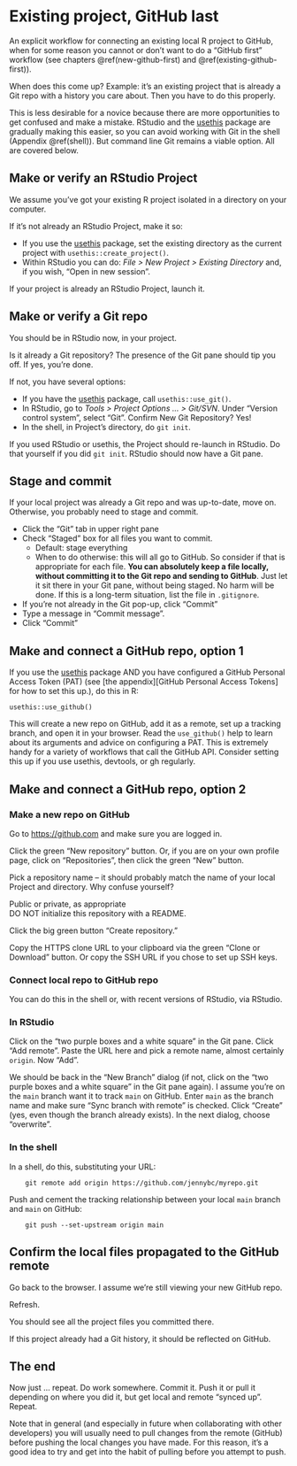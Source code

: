 # Existing project, GitHub last {#existing-github-last}

An explicit workflow for connecting an existing local R project to GitHub, when for some reason you cannot or don't want to do a "GitHub first" workflow (see chapters \@ref(new-github-first) and \@ref(existing-github-first)).

When does this come up? Example: it's an existing project that is already a Git repo with a history you care about. Then you have to do this properly.

This is less desirable for a novice because there are more opportunities to get confused and make a mistake. RStudio and the [usethis](https://cran.r-project.org/package=usethis) package are gradually making this easier, so you can avoid working with Git in the shell (Appendix \@ref(shell)). But command line Git remains a viable option. All are covered below.

## Make or verify an RStudio Project

We assume you've got your existing R project isolated in a directory on your computer.

If it's not already an RStudio Project, make it so:

  * If you use the [usethis](https://cran.r-project.org/package=usethis) package, set the existing directory as the current project with `usethis::create_project()`.
  * Within RStudio you can do: *File > New Project > Existing Directory* and, if you wish, "Open in new session".

If your project is already an RStudio Project, launch it.

## Make or verify a Git repo

You should be in RStudio now, in your project.

Is it already a Git repository? The presence of the Git pane should tip you off. If yes, you're done.

If not, you have several options:

  * If you have the [usethis](https://cran.r-project.org/package=usethis) package, call `usethis::use_git()`.
  * In RStudio, go to *Tools > Project Options ... > Git/SVN*. Under "Version control system", select "Git". Confirm New Git Repository? Yes!
  * In the shell, in Project's directory, do `git init`.

If you used RStudio or usethis, the Project should re-launch in RStudio. Do that yourself if you did `git init`. RStudio should now have a Git pane.

## Stage and commit

If your local project was already a Git repo and was up-to-date, move on. Otherwise, you probably need to stage and commit.

  * Click the "Git" tab in upper right pane
  * Check "Staged" box for all files you want to commit.
    - Default: stage everything
    - When to do otherwise: this will all go to GitHub. So consider if that is appropriate for each file. **You can absolutely keep a file locally, without committing it to the Git repo and sending to GitHub**. Just let it sit there in your Git pane, without being staged. No harm will be done. If this is a long-term situation, list the file in `.gitignore`.
  * If you're not already in the Git pop-up, click "Commit"
  * Type a message in "Commit message".
  * Click "Commit"

## Make and connect a GitHub repo, option 1

If you use the [usethis](https://cran.r-project.org/package=usethis) package AND you have configured a GitHub Personal Access Token (PAT) (see [the appendix][GitHub Personal Access Tokens] for how to set this up.), do this in R:

    usethis::use_github()
    
This will create a new repo on GitHub, add it as a remote, set up a tracking branch, and open it in your browser. Read the `use_github()` help to learn about its arguments and advice on configuring a PAT. This is extremely handy for a variety of workflows that call the GitHub API. Consider setting this up if you use usethis, devtools, or gh regularly.

## Make and connect a GitHub repo, option 2

### Make a new repo on GitHub

Go to <https://github.com> and make sure you are logged in.

Click the green "New repository" button. Or, if you are on your own profile page, click on "Repositories", then click the green "New" button.

Pick a repository name -- it should probably match the name of your local Project and directory. Why confuse yourself?

Public or private, as appropriate  
DO NOT initialize this repository with a README.

Click the big green button "Create repository."

Copy the HTTPS clone URL to your clipboard via the green "Clone or Download" button. Or copy the SSH URL if you chose to set up SSH keys.

### Connect local repo to GitHub repo

You can do this in the shell or, with recent versions of RStudio, via RStudio.

### In RStudio

Click on the "two purple boxes and a white square" in the Git pane. Click "Add remote". Paste the URL here and pick a remote name, almost certainly `origin`. Now "Add".

We should be back in the "New Branch" dialog (if not, click on the "two purple boxes and a white square" in the Git pane again). I assume you're on the `main` branch want it to track `main` on GitHub. Enter `main` as the branch name and make sure "Sync branch with remote" is checked. Click "Create" (yes, even though the branch already exists). In the next dialog, choose "overwrite".

### In the shell

In a shell, do this, substituting your URL:

        git remote add origin https://github.com/jennybc/myrepo.git

Push and cement the tracking relationship between your local `main` branch and `main` on GitHub:
  
        git push --set-upstream origin main

## Confirm the local files propagated to the GitHub remote

Go back to the browser. I assume we're still viewing your new GitHub repo.

Refresh.

You should see all the project files you committed there.

If this project already had a Git history, it should be reflected on GitHub.

## The end

Now just ... repeat. Do work somewhere. Commit it. Push it or pull it depending on where you did it, but get local and remote "synced up". Repeat.

Note that in general (and especially in future when collaborating with other developers) you will usually need to pull changes from the remote (GitHub) before pushing the local changes you have made. For this reason, it's a good idea to try and get into the habit of pulling before you attempt to push.

